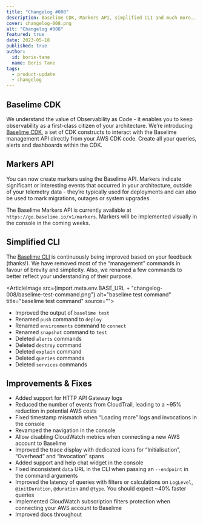 ```yaml
---
title: "Changelog #008"
description: Baselime CDK, Markers API, simplified CLI and much more... 
cover: changelog-008.png
alt: "Changelog #008"
featured: true
date: 2023-05-18
published: true
author:
  id: boris-tane
  name: Boris Tane
tags: 
  - product-update
  - changelog
---
```


## Baselime CDK

We understand the value of Observability as Code - it enables you to keep observability as a first-class citizen of your architecture. We’re introducing [Baselime CDK](https://github.com/Baselime/cdk), a set of CDK constructs to interact with the Baselime management API directly from your AWS CDK code. Create all your queries, alerts and dashboards within the CDK.

## Markers API

You can now create markers using the Baselime API. Markers indicate significant or interesting events that occurred in your architecture, outside of your telemetry data - they’re typically used for deployments and can also be used to mark migrations, outages or system upgrades.

The Baselime Markers API is currently available at `https://go.baselime.io/v1/markers`. Markers will be implemented visually in the console in the coming weeks.

## Simplified CLI

The [Baselime CLI](https://github.com/Baselime/cli) is continuously being improved based on your feedback (thanks!). We have removed most of the “management” commands in favour of brevity and simplicity. Also, we renamed a few commands to better reflect your understanding of their purpose.

<ArticleImage   src={import.meta.env.BASE_URL + "changelog-008/baselime-test-command.png"}  alt="baselime test command" title="baselime test command" source="">
</ArticleImage>

- Improved the output of `baselime test`
- Renamed `push` command to `deploy`
- Renamed `environments` command to `connect`
- Renamed `snapshot` command to `test`
- Deleted `alerts` commands
- Deleted `destroy` command
- Deleted `explain` command
- Deleted `queries` commands
- Deleted `services` commands

## Improvements & Fixes

- Added support for HTTP API Gateway logs
- Reduced the number of events from CloudTrail, leading to a ~95% reduction in potential AWS costs
- Fixed timestamp mismatch when “Loading more” logs and invocations in the console
- Revamped the navigation in the console
- Allow disabling CloudWatch metrics when connecting a new AWS account to Baselime
- Improved the trace display with dedicated icons for “Initialisation”, “Overhead” and “Invocation” spans
- Added support and help chat widget in the console
- Fixed inconsistent `data` URL in the CLI when passing an `--endpoint` in the command arguments
- Improved the latency of queries with filters or calculations on `LogLevel`, `@initDuration`, `@duration` and `@type`. You should expect ~40% faster queries
- Implemented CloudWatch subscription filters protection when connecting your AWS account to Baselime
- Improved docs throughout